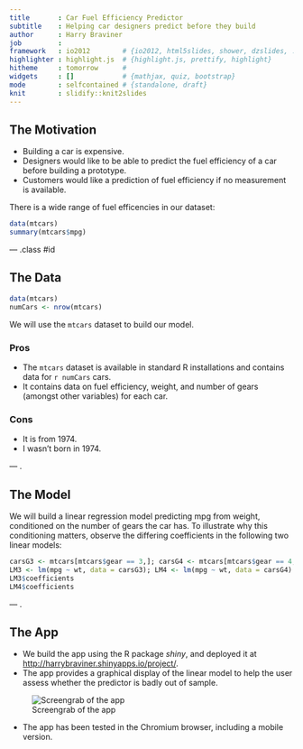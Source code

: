 ```yaml
---
title       : Car Fuel Efficiency Predictor
subtitle    : Helping car designers predict before they build
author      : Harry Braviner
job         : 
framework   : io2012        # {io2012, html5slides, shower, dzslides, ...}
highlighter : highlight.js  # {highlight.js, prettify, highlight}
hitheme     : tomorrow      # 
widgets     : []            # {mathjax, quiz, bootstrap}
mode        : selfcontained # {standalone, draft}
knit        : slidify::knit2slides
---
```


## The Motivation

* Building a car is expensive.
* Designers would like to be able to predict the fuel efficiency of a car before building a prototype.
* Customers would like a prediction of fuel efficiency if no measurement is available.

There is a wide range of fuel efficencies in our dataset:
```r
data(mtcars)
summary(mtcars$mpg)
```

--- .class #id 

## The Data

```r
data(mtcars)
numCars <- nrow(mtcars)
```
We will use the `mtcars` dataset to build our model.

### Pros

* The `mtcars` dataset is available in standard R installations and contains data for `r numCars` cars.
* It contains data on fuel efficiency, weight, and number of gears (amongst other variables) for each car.

### Cons

* It is from 1974.
* I wasn't born in 1974.

--- .

## The Model

We will build a linear regression model predicting mpg from weight, conditioned on the number of gears the car has.
To illustrate why this conditioning matters, observe the differing coefficients in the following two linear models:
```r
carsG3 <- mtcars[mtcars$gear == 3,]; carsG4 <- mtcars[mtcars$gear == 4,]
LM3 <- lm(mpg ~ wt, data = carsG3); LM4 <- lm(mpg ~ wt, data = carsG4)
LM3$coefficients
LM4$coefficients
```

--- .

## The App

* We build the app using the R package *shiny*, and deployed it at [http://harrybraviner.shinyapps.io/project/](http://harrybraviner.shinyapps.io/project/).
* The app provides a graphical display of the linear model to help the user assess whether the predictor is badly out of sample.

![Screengrab of the app](assets/img/appProject.png)

* The app has been tested in the Chromium browser, including a mobile version.
